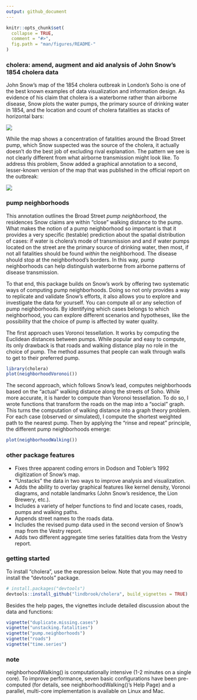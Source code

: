 ```yaml
---
output: github_document
---
```


<!-- README.md is generated from README.Rmd. Please edit that file -->

```r
knitr::opts_chunk$set(
  collapse = TRUE,
  comment = "#>",
  fig.path = "man/figures/README-"
)
```

### cholera: amend, augment and aid analysis of John Snow's 1854 cholera data

John Snow's map of the 1854 cholera outbreak in London's Soho is one of the best known examples of data visualization and information design. As evidence of his claim that cholera is a waterborne rather than airborne disease, Snow plots the water pumps, the primary source of drinking water in 1854, and the location and count of cholera fatalities as stacks of horizontal bars:

![](vignettes/msu-snows-mapB.jpg)

While the map shows a concentration of fatalities around the Broad Street pump, which Snow suspected was the source of the cholera, it actually doesn't do the best job of excluding rival explanation. The pattern we see is not clearly different from what airborne transmission might look like. To address this problem, Snow added a graphical annotation to a second, lesser-known version of the map that was published in the official report on the outbreak:

![](vignettes/fig12-6.png)

### pump neighborhoods

This annotation outlines the Broad Street _pump neighborhood_, the residences Snow claims are within "close" walking distance to the pump. What makes the notion of a pump neighborhood so important is that it provides a very specific (testable) prediction about the spatial distribution of cases: if water is cholera's mode of transmission and and if water pumps located on the street are the primary source of drinking water, then most, if not all fatalities should be found _within_ the neighborhood. The disease should stop at the neighborhood's borders. In this way, pump neighborhoods can help distinguish waterborne from airborne patterns of disease transmission.

To that end, this package builds on Snow's work by offering two systematic ways of computing pump neighborhoods. Doing so not only provides a way to replicate and validate Snow's efforts, it also allows you to explore and investigate the data for yourself. You can compute all or any selection of pump neighborhoods. By identifying which cases belongs to which neighborhood, you can explore different scenarios and hypotheses, like the possibility that the choice of pump is affected by water quality.

The first approach uses Voronoi tessellation. It works by computing the Euclidean distances between pumps. While popular and easy to compute, its only drawback is that roads and walking distance play no role in the choice of pump. The method assumes that people can walk through walls to get to their preferred pump.

```r
library(cholera)
plot(neighborhoodVoronoi())
```

The second approach, which follows Snow's lead, computes neighborhoods based on the "actual" walking distance along the streets of Soho. While more accurate, it is harder to compute than Voronoi tessellation. To do so, I wrote functions that transform the roads on the map into a "social" graph. This turns the computation of walking distance into a graph theory problem. For each case (observed or simulated), I compute the shortest weighted path to the nearest pump. Then by applying the "rinse and repeat" principle, the different pump neighborhoods emerge:

```r
plot(neighborhoodWalking())
```

### other package features

* Fixes three apparent coding errors in Dodson and Tobler's 1992 digitization of Snow's map.
* "Unstacks" the data in two ways to improve analysis and visualization.
* Adds the ability to overlay graphical features like kernel density, Voronoi diagrams, and notable landmarks (John Snow's residence, the Lion Brewery, etc.).
* Includes a variety of helper functions to find and locate cases, roads, pumps and walking paths.
* Appends street names to the roads data.
* Includes the revised pump data used in the second version of Snow's map from the Vestry report.
* Adds two different aggregate time series fatalities data from the Vestry report.

### getting started

To install "cholera", use the expression below. Note that you may need to install the "devtools" package.

```r
# install.packages("devtools")
devtools::install_github("lindbrook/cholera", build_vignettes = TRUE)
```

Besides the help pages, the vignettes include detailed discussion about the data and functions:

```r
vignette("duplicate.missing.cases")
vignette("unstacking.fatalities")
vignette("pump.neighborhoods")
vignette("roads")
vignette("time.series")
```

### note

neighborhoodWalking() is computationally intensive (1-2 minutes on a single core). To improve performance, seven basic configurations have been pre-computed (for details, see neighborhoodWalking()'s Help Page) and a parallel, multi-core implementation is available on Linux and Mac.
